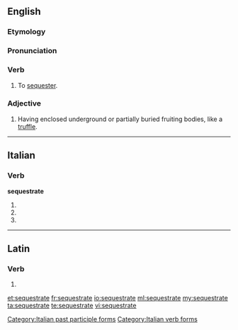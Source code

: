==English==

===Etymology===
{{rfe}}

===Pronunciation===
{{rfp|lang=en}}

===Verb===
{{en-verb|sequestrat|ing}}

# To [[sequester]].

===Adjective===
{{en-adj|-}}

# {{context|mycology|lang=en}} Having enclosed underground or partially buried fruiting bodies, like a [[truffle]].

----

==Italian==

===Verb===
'''sequestrate'''

# {{conjugation of|sequestrare||2|p|pres|ind|lang=it}}
# {{conjugation of|sequestrare||2|p|imp|lang=it}}
# {{feminine plural of|sequestrato|lang=it}}

[[Category:Italian past participle forms]]
[[Category:Italian verb forms]]

----

==Latin==

===Verb===
{{la-verb-form|sequestrāte}}

# {{conjugation of|sequestrō||2|p|pres|act|imp|lang=la}}

[[et:sequestrate]]
[[fr:sequestrate]]
[[io:sequestrate]]
[[ml:sequestrate]]
[[my:sequestrate]]
[[ta:sequestrate]]
[[te:sequestrate]]
[[vi:sequestrate]]